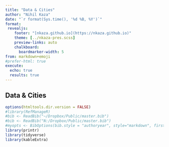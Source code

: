 ---
title: "Data & Cities"
author: "Nihil Kaza"
date: "`r format(Sys.time(), '%d %B, %Y')`"
format: 
 revealjs:
    footer: "[nkaza.github.io](https://nkaza.github.io)"
    theme: [../nkaza-pres.scss]
    preview-links: auto
    chalkboard: 
      boardmarker-width: 5
from: markdown+emoji
#prefer-html: true
execute:
  echo: true
  results: true
---


## Data & Cities


```{r setup, include=FALSE}
options(htmltools.dir.version = FALSE)
#library(RefManageR)
#bib <- ReadBib("~/Dropbox/Public/master.bib")
#bib <- ReadBib("N:/Dropbox/Public/master.bib")
#myopts <- BibOptions(bib.style = "authoryear", style="markdown", first.inits=FALSE, max.names = 3)
library(printr)
library(tidyverse)
library(kableExtra)
```
